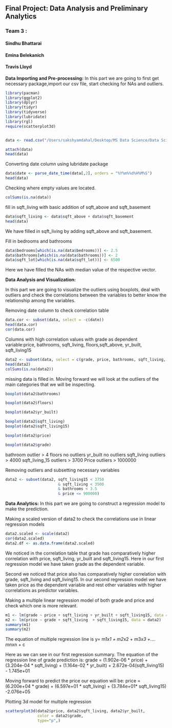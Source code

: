 ##  Final Project: Data Analysis and Preliminary Analytics
### Team 3 :
#### Sindhu Bhattarai
#### Emina Belekanich
#### Travis Lloyd

**Data Importing and Pre-processing:**
In this part we are going to first get necessary package,import our csv file, start checking for NAs and outliers.

                                    
```r
library(pacman)
library(ggplot2)
library(dplyr)
library(tidyr)
library(tidyverse)
library(lubridate)
library(rgl)
require(scatterplot3d)


data <- read.csv("/Users/sakshyamdahal/Desktop/MS Data Science/Data Science Programming/Week7 Project/Dataset 2 (House Sales)/house_sales.csv")

attach(data)
head(data)
```


Converting date column using lubridate package

```r
data$date <- parse_date_time(data[,2], orders = "%Y%m%%d%H%M%S")
head(data)
```

Checking where empty values are located.

```r
colSums(is.na(data))
```

fill in sqft_living with basic addition of sqft_above and sqft_basement

```r
data$sqft_living <- data$sqft_above + data$sqft_basement
head(data)
```
We have filled in sqft_living  by adding sqft_above and sqft_basement.

Fill in bedrooms and bathrooms
```r
data$bedrooms[which(is.na(data$bedrooms))] <- 2.5
data$bathrooms[which(is.na(data$bathrooms))] <- 2
data$sqft_lot[which(is.na(data$sqft_lot))] <- 6500
```
Here we have filled the NAs with median value of the respective vector.

**Data Analysis and Visualization:**

In this part we are going to visualize the outliers using  boxplots, deal with outliers and check the correlations between the variables to better know the relationship among the variables. 


Removing date column to check correlation table

```r
data.cor <- subset(data, select = -c(date))
head(data.cor)
cor(data.cor)
```

Columns with high correlation values with grade as dependent variable:price, bathrooms, sqft_living, floors,sqft_above, yr_built, sqft_living15

```r
data2 <- subset(data, select = c(grade, price, bathrooms, sqft_living, floors, yr_built, sqft_living15))
head(data2)
colSums(is.na(data2))
```

missing data is filled in.
Moving forward we will look at the outliers of the main categories that we will be inspecting.

```r
boxplot(data2$bathrooms)

boxplot(data2$floors)

boxplot(data2$yr_built)

boxplot(data2$sqft_living)
boxplot(data2$sqft_living15)

boxplot(data2$price)

boxplot(data2$grade)
```

bathroom outlier > 4
floors no outliers
yr_built no outliers
sqft_living outliers > 4000
sqft_living_15 outliers > 3700
Price outliers > 1000000

Removing outliers and  subsetting necessary variables

```r
data2 <- subset(data2, sqft_living15 < 3750
                       & sqft_living < 3500 
                       & bathrooms < 3.5 
                       & price <= 900000)
```

**Data Analytics:**
In this part we are going to construct a regression model to make the prediction. 


Making a scaled version of data2 to check the correlations use in linear regression models                 
```r
data2.scaled <- scale(data2)
cor(data2.scaled)
data2.df <- as.data.frame(data2.scaled)
```
 We noticed  in the correlation table that grade has comparatively higher correlation with price, sqft_living, yr_built and sqft_living15. Here in our first regression model we have taken grade as the dependent variable. 
 
 Second we noticed that price also has  comparatively higher correlation with grade, sqft_living and sqft_living15. In our second regression model we have taken price as the dependent variable and rest other variables with higher correlations as predictor variables. 

Making a multiple linear regression model of both grade and price and check which one is more relevant. 

```r
m1 <- lm(grade ~ price + sqft_living + yr_built + sqft_living15, data = data2)
m2 <- lm(price ~ grade + sqft_living  + sqft_living15, data = data2)
summary(m1)
summary(m2)
```

The equation of multiple regression line is y= m1*x1 + m2*x2 + m3*x3 +.... mn*xn + c

Here as we can see in our first regression summary. The equation of the regression line of grade prediction is: 
grade = (1.902e-06 * price) +  (3.204e-04 * sqft_living) + (1.164e-02 * yr_built) + 2.672e-04(sqft_living15) - 1.745e+01

Moving forward to predict the price our equation will be:
price = (6.200e+04 * grade) + (6.597e+01 * sqft_living) + (3.784e+01* sqft_living15) -2.076e+05

Plotting 3d model for multiple regression

```r

scatterplot3d(data2$price, data2$sqft_living, data2$yr_built, 
              color = data2$grade,
              type="p",)
```

















                                    
